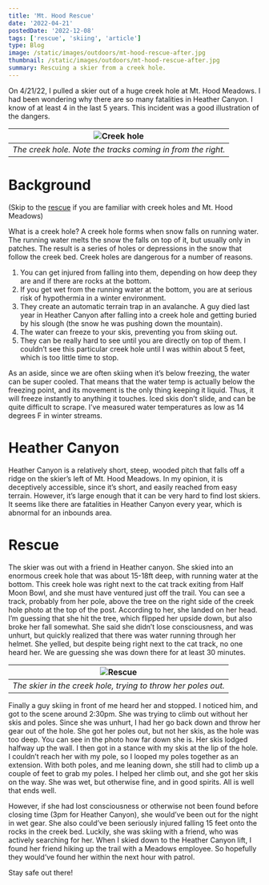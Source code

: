 ```yaml
---
title: 'Mt. Hood Rescue'
date: '2022-04-21'
postedDate: '2022-12-08'
tags: ['rescue', 'skiing', 'article']
type: Blog
image: /static/images/outdoors/mt-hood-rescue-after.jpg
thumbnail: /static/images/outdoors/mt-hood-rescue-after.jpg
summary: Rescuing a skier from a creek hole.
---
```


On 4/21/22, I pulled a skier out of a huge creek hole at Mt. Hood Meadows. I had been wondering why there are so many fatalities in Heather Canyon. I know of at least 4 in the last 5 years. This incident was a good illustration of the dangers.

| ![Creek hole](/static/images/outdoors/mt-hood-rescue-after.jpg) |
| :-------------------------------------------------------------: |
|   _The creek hole. Note the tracks coming in from the right._   |

# Background

(Skip to the [rescue](#rescue) if you are familiar with creek holes and Mt. Hood Meadows)

What is a creek hole? A creek hole forms when snow falls on running water. The running water melts the snow the falls on top of it, but usually only in patches. The result is a series of holes or depressions in the snow that follow the creek bed. Creek holes are dangerous for a number of reasons.

1. You can get injured from falling into them, depending on how deep they are and if there are rocks at the bottom.
2. If you get wet from the running water at the bottom, you are at serious risk of hypothermia in a winter environment.
3. They create an automatic terrain trap in an avalanche. A guy died last year in Heather Canyon after falling into a creek hole and getting buried by his slough (the snow he was pushing down the mountain).
4. The water can freeze to your skis, preventing you from skiing out.
5. They can be really hard to see until you are directly on top of them. I couldn’t see this particular creek hole until I was within about 5 feet, which is too little time to stop.

As an aside, since we are often skiing when it’s below freezing, the water can be super cooled. That means that the water temp is actually below the freezing point, and its movement is the only thing keeping it liquid. Thus, it will freeze instantly to anything it touches. Iced skis don’t slide, and can be quite difficult to scrape. I’ve measured water temperatures as low as 14 degrees F in winter streams.

# Heather Canyon

Heather Canyon is a relatively short, steep, wooded pitch that falls off a ridge on the skier’s left of Mt. Hood Meadows. In my opinion, it is deceptively accessible, since it’s short, and easily reached from easy terrain. However, it’s large enough that it can be very hard to find lost skiers. It seems like there are fatalities in Heather Canyon every year, which is abnormal for an inbounds area.

# Rescue

The skier was out with a friend in Heather canyon. She skied into an enormous creek hole that was about 15-18ft deep, with running water at the bottom. This creek hole was right next to the cat track exiting from Half Moon Bowl, and she must have ventured just off the trail. You can see a track, probably from her pole, above the tree on the right side of the creek hole photo at the top of the post. According to her, she landed on her head. I’m guessing that she hit the tree, which flipped her upside down, but also broke her fall somewhat. She said she didn’t lose consciousness, and was unhurt, but quickly realized that there was water running through her helmet. She yelled, but despite being right next to the cat track, no one heard her. We are guessing she was down there for at least 30 minutes.

|     ![Rescue](/static/images/outdoors/mt-hood-rescue.jpg)     |
| :-----------------------------------------------------------: |
| _The skier in the creek hole, trying to throw her poles out._ |

Finally a guy skiing in front of me heard her and stopped. I noticed him, and got to the scene around 2:30pm. She was trying to climb out without her skis and poles. Since she was unhurt, I had her go back down and throw her gear out of the hole. She got her poles out, but not her skis, as the hole was too deep. You can see in the photo how far down she is. Her skis lodged halfway up the wall. I then got in a stance with my skis at the lip of the hole. I couldn’t reach her with my pole, so I looped my poles together as an extension. With both poles, and me leaning down, she still had to climb up a couple of feet to grab my poles. I helped her climb out, and she got her skis on the way. She was wet, but otherwise fine, and in good spirits. All is well that ends well.

However, if she had lost consciousness or otherwise not been found before closing time (3pm for Heather Canyon), she would’ve been out for the night in wet gear. She also could’ve been seriously injured falling 15 feet onto the rocks in the creek bed. Luckily, she was skiing with a friend, who was actively searching for her. When I skied down to the Heather Canyon lift, I found her friend hiking up the trail with a Meadows employee. So hopefully they would’ve found her within the next hour with patrol.

Stay safe out there!
